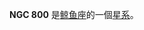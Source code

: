 {{NGCInfoBox|NGCID=NGC 800|發現者=路易斯·斯威夫特|發現日期=1885年10月9日|其他編號=UGC 1526,MCG 0-6-24,ZWG 387.28|曆元=J2000.0|赤經=2分11.8秒
|赤緯=0°7'51"|星座=鲸鱼座|星體=星系|星等=13.1|表面亮度=12.8|藍等=13.8}}

'''NGC 800''' 是[[鲸鱼座|鲸鱼座]]的一個[[星系|星系]]。

{{NGCReference|800}}
{{Catalogs|NGC=800}}

{{Galaxy-stub}}